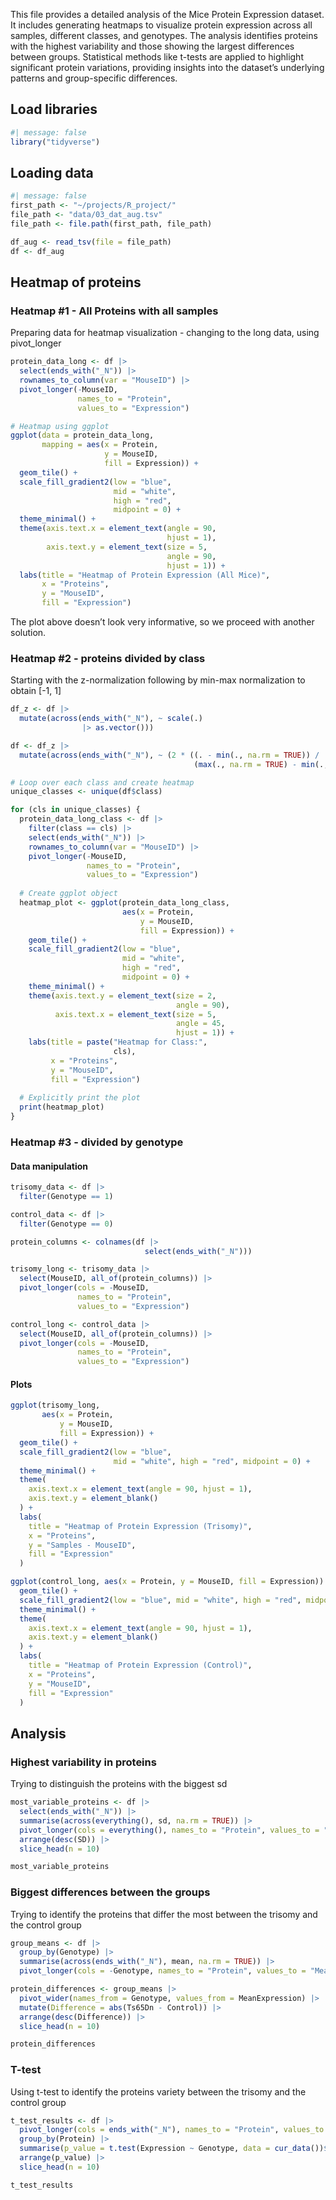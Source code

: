 This file provides a detailed analysis of the Mice Protein Expression dataset. It includes generating heatmaps to visualize protein expression across all samples, different classes, and genotypes. The analysis identifies proteins with the highest variability and those showing the largest differences between groups. Statistical methods like t-tests are applied to highlight significant protein variations, providing insights into the dataset's underlying patterns and group-specific differences.

## Load libraries

```r
#| message: false
library("tidyverse")
```

## Loading data

```r
#| message: false
first_path <- "~/projects/R_project/"
file_path <- "data/03_dat_aug.tsv" 
file_path <- file.path(first_path, file_path)

df_aug <- read_tsv(file = file_path)
df <- df_aug
```

## Heatmap of proteins

### Heatmap #1 - All Proteins with all samples

Preparing data for heatmap visualization - changing to the long data, using pivot_longer

```r
protein_data_long <- df |>
  select(ends_with("_N")) |>
  rownames_to_column(var = "MouseID") |> 
  pivot_longer(-MouseID, 
               names_to = "Protein", 
               values_to = "Expression")

# Heatmap using ggplot
ggplot(data = protein_data_long, 
       mapping = aes(x = Protein, 
                     y = MouseID, 
                     fill = Expression)) +
  geom_tile() +
  scale_fill_gradient2(low = "blue", 
                       mid = "white", 
                       high = "red", 
                       midpoint = 0) +
  theme_minimal() +
  theme(axis.text.x = element_text(angle = 90, 
                                   hjust = 1),
        axis.text.y = element_text(size = 5, 
                                   angle = 90, 
                                   hjust = 1)) +
  labs(title = "Heatmap of Protein Expression (All Mice)",
       x = "Proteins", 
       y = "MouseID", 
       fill = "Expression")

```

The plot above doesn't look very informative, so we proceed with another solution.

### Heatmap #2 - proteins divided by class

Starting with the z-normalization following by min-max normalization to obtain \[-1, 1\]

```r
df_z <- df |>
  mutate(across(ends_with("_N"), ~ scale(.) 
                |> as.vector()))

df <- df_z |>
  mutate(across(ends_with("_N"), ~ (2 * ((. - min(., na.rm = TRUE)) / 
                                         (max(., na.rm = TRUE) - min(., na.rm = TRUE))) - 1)))

```

```r
# Loop over each class and create heatmap
unique_classes <- unique(df$class)

for (cls in unique_classes) {
  protein_data_long_class <- df |>
    filter(class == cls) |>
    select(ends_with("_N")) |>
    rownames_to_column(var = "MouseID") |>
    pivot_longer(-MouseID, 
                 names_to = "Protein", 
                 values_to = "Expression")
  
  # Create ggplot object
  heatmap_plot <- ggplot(protein_data_long_class, 
                         aes(x = Protein, 
                             y = MouseID, 
                             fill = Expression)) +
    geom_tile() +
    scale_fill_gradient2(low = "blue", 
                         mid = "white", 
                         high = "red", 
                         midpoint = 0) +
    theme_minimal() +
    theme(axis.text.y = element_text(size = 2, 
                                     angle = 90),
          axis.text.x = element_text(size = 5, 
                                     angle = 45, 
                                     hjust = 1)) +
    labs(title = paste("Heatmap for Class:", 
                       cls),
         x = "Proteins", 
         y = "MouseID", 
         fill = "Expression")
  
  # Explicitly print the plot
  print(heatmap_plot)
}
```

### Heatmap #3 - divided by genotype

#### Data manipulation

```r
trisomy_data <- df |>
  filter(Genotype == 1)

control_data <- df |> 
  filter(Genotype == 0)

protein_columns <- colnames(df |> 
                              select(ends_with("_N")))

trisomy_long <- trisomy_data |>
  select(MouseID, all_of(protein_columns)) |>
  pivot_longer(cols = -MouseID, 
               names_to = "Protein", 
               values_to = "Expression")

control_long <- control_data |>
  select(MouseID, all_of(protein_columns)) |>
  pivot_longer(cols = -MouseID, 
               names_to = "Protein", 
               values_to = "Expression")
```

#### Plots

```r

ggplot(trisomy_long, 
       aes(x = Protein, 
           y = MouseID, 
           fill = Expression)) +
  geom_tile() +
  scale_fill_gradient2(low = "blue", 
                       mid = "white", high = "red", midpoint = 0) +
  theme_minimal() +
  theme(
    axis.text.x = element_text(angle = 90, hjust = 1),
    axis.text.y = element_blank()
  ) +
  labs(
    title = "Heatmap of Protein Expression (Trisomy)",
    x = "Proteins",
    y = "Samples - MouseID",
    fill = "Expression"
  )

ggplot(control_long, aes(x = Protein, y = MouseID, fill = Expression)) +
  geom_tile() +
  scale_fill_gradient2(low = "blue", mid = "white", high = "red", midpoint = 0) +
  theme_minimal() +
  theme(
    axis.text.x = element_text(angle = 90, hjust = 1),
    axis.text.y = element_blank()
  ) +
  labs(
    title = "Heatmap of Protein Expression (Control)",
    x = "Proteins",
    y = "MouseID",
    fill = "Expression"
  )


```

## Analysis

### Highest variability in proteins

Trying to distinguish the proteins with the biggest sd

```r
most_variable_proteins <- df |>
  select(ends_with("_N")) |>
  summarise(across(everything(), sd, na.rm = TRUE)) |>
  pivot_longer(cols = everything(), names_to = "Protein", values_to = "SD") %>%
  arrange(desc(SD)) |>
  slice_head(n = 10)

most_variable_proteins
```

### Biggest differences between the groups

Trying to identify the proteins that differ the most between the trisomy and the control group

```r
group_means <- df |>
  group_by(Genotype) |>
  summarise(across(ends_with("_N"), mean, na.rm = TRUE)) |>
  pivot_longer(cols = -Genotype, names_to = "Protein", values_to = "MeanExpression")

protein_differences <- group_means |>
  pivot_wider(names_from = Genotype, values_from = MeanExpression) |>
  mutate(Difference = abs(Ts65Dn - Control)) |>
  arrange(desc(Difference)) |>
  slice_head(n = 10) 

protein_differences
```

### T-test

Using t-test to identify the proteins variety between the trisomy and the control group

```r
t_test_results <- df |>
  pivot_longer(cols = ends_with("_N"), names_to = "Protein", values_to = "Expression") |>
  group_by(Protein) |>
  summarise(p_value = t.test(Expression ~ Genotype, data = cur_data())$p.value) |>
  arrange(p_value) |>
  slice_head(n = 10)  

t_test_results

```
